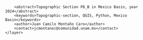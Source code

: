 <?xml version="1.0" encoding="UTF-8"?>
<qgis>
    <layer>
        <title>P8_B</title>
        <abstract>Topographic Section P8_B in Mexico Basin, year 2024</abstract>
        <keywords>Topographic-section, QGIS, Python, Mexico Basin</keywords>
        <author>Juan Camilo Montaño Caro</author>
        <contact>jcmontanoc@comunidad.unam.mx</contact>
    </layer>
</qgis>

